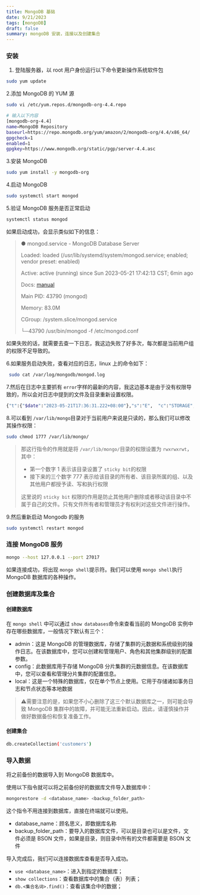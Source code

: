 ```yaml
---
title: MongoDB 基础
date: 9/21/2023
tags: [mongoDB]
draft: false
summary: mongoDB 安装，连接以及创建集合
---
```


### 安装

1.  登陆服务器，以 root 用户身份运行以下命令更新操作系统软件包

```bash
sudo yum update
```

2.添加 MongoDB 的 YUM 源

```bash
sudo vi /etc/yum.repos.d/mongodb-org-4.4.repo

# 输入以下内容
[mongodb-org-4.4]
name=MongoDB Repository
baseurl=https://repo.mongodb.org/yum/amazon/2/mongodb-org/4.4/x86_64/
gpgcheck=1
enabled=1
gpgkey=https://www.mongodb.org/static/pgp/server-4.4.asc
```

3.安装 MongoDB

```bash
sudo yum install -y mongodb-org
```

4.启动 MongoDB

```bash
sudo systemctl start mongod
```

5.验证 MongoDB 服务是否正常启动

```bash
systemctl status mongod
```

如果启动成功，会显示类似如下的信息：

> ● mongod.service - MongoDB Database Server
>
> Loaded: loaded (/usr/lib/systemd/system/mongod.service; enabled; vendor preset: enabled)
>
> Active: active (running) since Sun 2023-05-21 17:42:13 CST; 6min ago
>
> Docs: [manual](https://docs.mongodb.org/manual)
>
> Main PID: 43790 (mongod)
>
> Memory: 83.0M
>
> CGroup: /system.slice/mongod.service
>
> └─43790 /usr/bin/mongod -f /etc/mongod.conf

如果失败的话，就需要去查一下日志，我这边失败了好多次，每次都是当前用户组的权限不足导致的。

6.如果服务启动失败，查看对应的日志，linux 上的命令如下：

```bash
 sudo cat /var/log/mongodb/mongod.log 
```

7.然后在日志中主要抓有 `error`字样的最新的内容，我这边基本是由于没有权限导致的，所以会对日志中提到的文件及目录重新设置权限。

```bash
{"t":{"$date":"2023-05-21T17:36:31.222+08:00"},"s":"E",  "c":"STORAGE",  "id":20557,   "ctx":"initandlisten","msg":"DBException in initAndListen, terminating","attr":{"error":"IllegalOperation: Attempted to create a lock file on a read-only directory: /var/lib/mongo"}}
```

8.可以看到 `/var/lib/mongo`目录对于当前用户来说是只读的，那么我们可以修改其操作权限：

```bash
sudo chmod 1777 /var/lib/mongo/
```

> 那这行指令的作用就是将 `/var/lib/mongo/`目录的权限设置为 `rwxrwxrwt`，其中：
>
> *   第一个数字 1 表示该目录设置了 `sticky bit`的权限
> *   接下来的三个数字 777 表示给该目录的所有者、该目录所属的组、以及其他用户都授予读、写和执行权限
>
> 这里说的 `sticky bit` 权限的作用是防止其他用户删除或者移动该目录中不属于自己的文件。只有文件所有者和管理员才有权利对这些文件进行操作。

9.然后重新启动 Mongodb 的服务

```bash
sudo systemctl restart mongod
```

### 连接 MongoDB 服务

```bash
mongo --host 127.0.0.1 --port 27017
```

如果连接成功，将出现 `mongo shell`提示符。我们可以使用 `mongo shell`执行 MongoDB 数据库的各种操作。

### 创建数据库及集合

#### 创建数据库

在 `mongo shell` 中可以通过 `show databases`命令来查看当前的 MongoDB 实例中存在哪些数据库，一般情况下默认有三个：

*   admin：这是 MongoDB 的管理数据库，存储了集群的元数据和系统级别的操作日志。在该数据库中，您可以创建和管理用户、角色和其他集群级别的配置参数。
*   config：此数据库用于存储 MongoDB 分片集群的元数据信息。在该数据库中，您可以查看和管理分片集群的配置信息。
*   local：这是一个特殊的数据库，仅在单个节点上使用。它用于存储诸如事务日志和节点状态等本地数据

> ⚠️需要注意的是，如果您不小心删除了这三个默认数据库之一，则可能会导致 MongoDB 集群中的故障，并可能无法重新启动。因此，请谨慎操作并做好数据备份和恢复准备工作。

#### 创建集合

```bash
db.createCollection('customers')
```

### 导入数据

将之前备份的数据导入到 MongoDB 数据库中。

使用以下指令就可以将之前备份好的数据库文件导入数据库中：

```bash
mongorestore -d <database_name> <backup_folder_path>
```

这个指令不用连接到数据库，直接在终端就可以使用。

*   database\_name：顾名思义，即数据库名称
*   backup\_folder\_path：要导入的数据库文件，可以是目录也可以是文件，文件必须是 BSON 文件，如果是目录，则目录中所有的文件都需要是 BSON 文件

导入完成后，我们可以连接数据库查看是否导入成功。

*   `use <database_name>`：进入到指定的数据库；
*   `show collections`：查看数据库中的集合（表）列表；
*   `db.<集合名词>.find()`：查看该集合中的数据；

